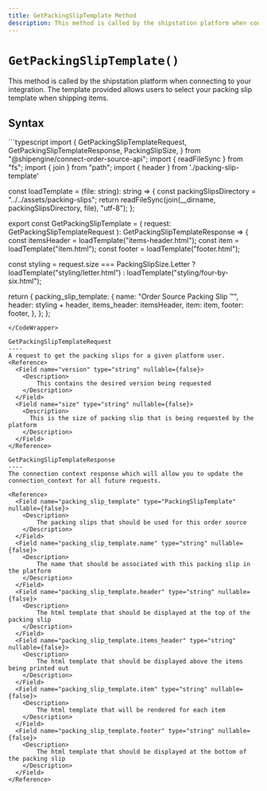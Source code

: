 ```yaml
---
title: GetPackingSlipTemplate Method
description: This method is called by the shipstation platform when connecting to your integration. The template provided allows users to select your packing slip template when shipping items.
---
```


`GetPackingSlipTemplate()`
===========================
This method is called by the shipstation platform when connecting to your integration. 
The template provided allows users to select your packing slip template when shipping items.


Syntax
-----------------------------------------------
<CodeWrapper>
```typescript
import {
  GetPackingSlipTemplateRequest,
  GetPackingSlipTemplateResponse,
  PackingSlipSize,
} from "@shipengine/connect-order-source-api";
import { readFileSync } from "fs";
import { join } from "path";
import { header } from './packing-slip-template'

const loadTemplate = (file: string): string => {
  const packingSlipsDirectory = "../../assets/packing-slips";
  return readFileSync(join(__dirname, packingSlipsDirectory, file), "utf-8");
};

export const GetPackingSlipTemplate = (
  request: GetPackingSlipTemplateRequest
): GetPackingSlipTemplateResponse => {
  const itemsHeader = loadTemplate("items-header.html");
  const item = loadTemplate("item.html");
  const footer = loadTemplate("footer.html");

  const styling =
    request.size === PackingSlipSize.Letter
      ? loadTemplate("styling/letter.html")
      : loadTemplate("styling/four-by-six.html");

  return {
    packing_slip_template: {
      name: "Order Source Packing Slip ™",
      header: styling + header,
      items_header: itemsHeader,
      item: item,
      footer: footer,
    },
  };
};
```
</CodeWrapper>

GetPackingSlipTemplateRequest
----
A request to get the packing slips for a given platform user.
<Reference>
  <Field name="version" type="string" nullable={false}>
    <Description>
        This contains the desired version being requested
    </Description>
  </Field>
  <Field name="size" type="string" nullable={false}>
    <Description>
      This is the size of packing slip that is being requested by the platform
    </Description>
  </Field>
</Reference>

GetPackingSlipTemplateResponse
----
The connection context response which will allow you to update the connection_context for all future requests.

<Reference>
  <Field name="packing_slip_template" type="PackingSlipTemplate" nullable={false}>
    <Description>
        The packing slips that should be used for this order source
    </Description>
  </Field>
  <Field name="packing_slip_template.name" type="string" nullable={false}>
    <Description>
        The name that should be associated with this packing slip in the platform
    </Description>
  </Field>
  <Field name="packing_slip_template.header" type="string" nullable={false}>
    <Description>
        The html template that should be displayed at the top of the packing slip
    </Description>
  </Field>
  <Field name="packing_slip_template.items_header" type="string" nullable={false}>
    <Description>
        The html template that should be displayed above the items being printed out
    </Description>
  </Field>
  <Field name="packing_slip_template.item" type="string" nullable={false}>
    <Description>
        The html template that will be rendered for each item
    </Description>
  </Field>
  <Field name="packing_slip_template.footer" type="string" nullable={false}>
    <Description>
        The html template that should be displayed at the bottom of the packing slip
    </Description>
  </Field>
</Reference>
